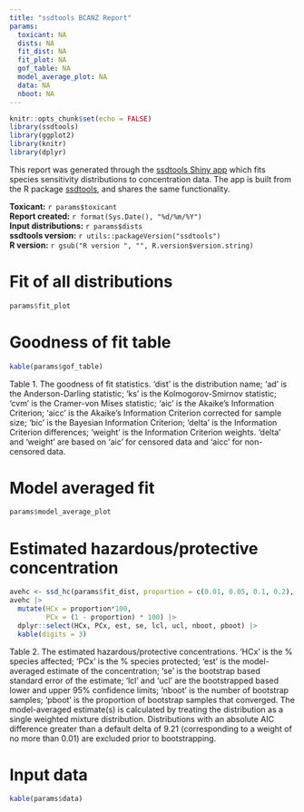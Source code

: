 ```yaml
---
title: "ssdtools BCANZ Report"
params:
  toxicant: NA
  dists: NA
  fit_dist: NA
  fit_plot: NA
  gof_table: NA
  model_average_plot: NA
  data: NA
  nboot: NA
---
```


```r
knitr::opts_chunk$set(echo = FALSE)
library(ssdtools)
library(ggplot2)
library(knitr)
library(dplyr)
```

This report was generated through the [ssdtools Shiny app](https://bcgov-env.shinyapps.io/ssdtools)
which fits species sensitivity distributions to concentration data. The app is built from the R package [ssdtools](https://cran.r-project.org/web/packages/ssdtools/), and shares the same functionality.  

**Toxicant:** `r params$toxicant`   
**Report created:** `r format(Sys.Date(), "%d/%m/%Y")`  
**Input distributions:** `r params$dists`  
**ssdtools version:** `r utils::packageVersion("ssdtools")`  
**R version:** `r gsub("R version ", "", R.version$version.string)`   

\newpage

# Fit of all distributions
```r
params$fit_plot
```

# Goodness of fit table
```r
kable(params$gof_table) 
```
Table 1. The goodness of fit statistics. 'dist' is the distribution name; 'ad' is the Anderson-Darling statistic; 'ks' is the Kolmogorov-Smirnov statistic; 'cvm' is the Cramer-von Mises statistic; 'aic' is the Akaike's Information Criterion; 'aicc' is the Akaike's Information Criterion corrected for sample size; 'bic' is the Bayesian Information Criterion; 'delta' is the Information Criterion differences; 'weight' is the Information Criterion weights. 'delta' and 'weight' are based on 'aic' for censored data and 'aicc' for non-censored data. 

\newpage

# Model averaged fit
```r
params$model_average_plot 
```

# Estimated hazardous/protective concentration
```r
avehc <- ssd_hc(params$fit_dist, proportion = c(0.01, 0.05, 0.1, 0.2), ci = TRUE, nboot = params$nboot, min_pboot = 0.8, multi_est = TRUE, multi_ci = FALSE)
avehc |>
  mutate(HCx = proportion*100,
         PCx = (1 - proportion) * 100) |> 
  dplyr::select(HCx, PCx, est, se, lcl, ucl, nboot, pboot) |>
  kable(digits = 3)
```
Table 2. The estimated hazardous/protective concentrations. 'HCx' is the % species affected; 'PCx' is the % species protected; 'est' is the model-averaged estimate of the concentration; 'se' is the bootstrap based standard error of the estimate; 'lcl' and 'ucl' are the bootstrapped based lower and upper 95% confidence limits; 'nboot' is the number of bootstrap samples; 'pboot' is the proportion of bootstrap samples that converged. The model-averaged estimate(s) is calculated by treating the distribution as a single weighted mixture distribution. Distributions with an absolute AIC difference greater than a default delta of 9.21 (corresponding to a weight of no more than 0.01) are excluded prior to bootstrapping.

\newpage

# Input data
```r
kable(params$data)
```

